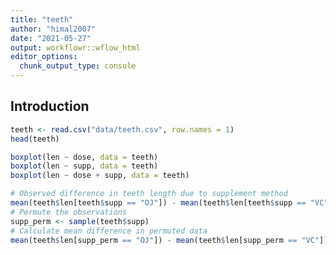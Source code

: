 ```yaml
---
title: "teeth"
author: "himal2007"
date: "2021-05-27"
output: workflowr::wflow_html
editor_options:
  chunk_output_type: console
---
```


## Introduction

```r
teeth <- read.csv("data/teeth.csv", row.names = 1)
head(teeth)
```

```r
boxplot(len ~ dose, data = teeth)
boxplot(len ~ supp, data = teeth)
boxplot(len ~ dose + supp, data = teeth)
```

```r
# Observed difference in teeth length due to supplement method
mean(teeth$len[teeth$supp == "OJ"]) - mean(teeth$len[teeth$supp == "VC"])
# Permute the observations
supp_perm <- sample(teeth$supp)
# Calculate mean difference in permuted data
mean(teeth$len[supp_perm == "OJ"]) - mean(teeth$len[supp_perm == "VC"])
```
